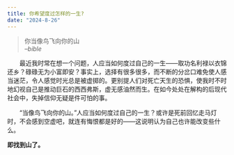 ```yaml
---
title: 你希望度过怎样的一生?
date: "2024-8-26"
---
```


> 你当像鸟飞向你的山<br>--*bible*

  最近我时常在想一个问题，人应当如何度过自己的一生——取功名利禄以衣锦还乡？碌碌无为小富即安？事实上，选择有很多很多，而不断的分岔口难免使人感当迷茫，令人感觉时光总是被虚掷的。更别提人们对死亡天生的恐惧，使我时不时地幻视自己是推动巨石的西西弗斯，虚无感油然而生。在如今处处在解构的后现代社会中，失掉信仰无疑是件可怕的事。

  “当像鸟飞向你的山。”人应当如何度过自己的一生？或许是死前回忆走马灯时，不会感到空虚吧，就连有悔恨都是好的——这说明认为自己也许能改变些什么。

**即找到山了。**